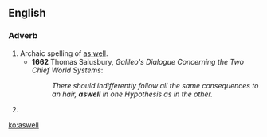 ==English==

===Adverb===
{{en-adv|-}}

# Archaic spelling of [[as well]].
#*'''1662''' Thomas Salusbury, ''Galileo's Dialogue Concerning the Two Chief World Systems'':
#*:''There should indifferently follow all the same consequences to an hair, '''aswell''' in one Hypothesis as in the other.'' 
# {{misspelling of|as well}}

[[ko:aswell]]